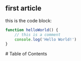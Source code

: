 <article>

# first article

this is the code block:

```js title="./test.js" showLineNumbers
function helloWorld() {
    // this is a comment
    console.log('Hello World!')
}
```

</article>
<aside>
# Table of Contents
</aside>